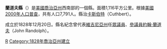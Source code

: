 {{noteTA
|T=zh-hans:兰道夫县 (佐治亚州);zh-hk:蘭道夫縣 (喬治亞州);zh-tw:蘭道夫郡 (喬治亞州);
}}

{{Otheruses|蘭道夫縣|subject=美國喬治亞州的一個縣|other=同名的縣}}
<!--[[File:Map_of_Georgia_highlighting_Randolph_County.svg|250px]]-->
{{Infobox U.S. County|
 |county  = 蘭道夫縣
 |state = 喬治亞州 
 |en county  = Randolph County
 |en state = Georgia
 |seal = 
 |map size = 225
 |founded = [[December_20|December 20]], [[1828|1828]]
 |seat = [[Cuthbert,_Georgia|Cuthbert]] 
 |area = 1,116 [[km²|km²]] (431 [[square_mile|mi²]])
 |area land  =  1,112 km² (429 mi²) 
 |area water = 4 km² (2 mi²)
 |area percentage = 0.38% 
 |census yr = 2000
 |pop = 7,791
 |density = 7
 |web = 
|}}
'''蘭道夫縣'''（{{lang-en|Randolph County}}）是[[美國|美國]][[喬治亞州|喬治亞州]]西南部的一個縣。面積1,116平方公里。根據[[美國2000年人口普查|美國2000年人口普查]]，共有人口7,791人。縣治[[卡斯伯特_(喬治亞州)|卡斯伯特]]（Cuthbert）。

成立於1828年12月20日。縣名紀念曾代表[[維吉尼亞州|維吉尼亞州]]任[[美國眾議院|眾議員]]、[[美國參議院|參議員]][[約翰·蘭道夫|約翰·蘭道夫]]（John Randolph）。

{{蘭道夫縣 (喬治亞州)}}
{{佐治亚州}}

[[Category:佐治亚州行政区划|R]]
[[Category:1828年喬治亞州建立|Category:1828年喬治亞州建立]]